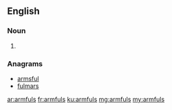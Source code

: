 ==English==

===Noun===
{{head|en}}

# {{plural of|armful}}

===Anagrams===
* [[armsful#English|armsful]]
* [[fulmars#English|fulmars]]

[[ar:armfuls]]
[[fr:armfuls]]
[[ku:armfuls]]
[[mg:armfuls]]
[[my:armfuls]]